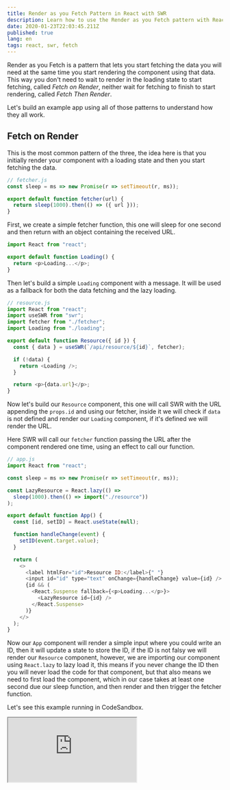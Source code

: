 ```yaml
---
title: Render as you Fetch Pattern in React with SWR
description: Learn how to use the Render as you Fetch pattern with React and SWR.
date: 2020-01-23T22:03:45.211Z
published: true
lang: en
tags: react, swr, fetch
---
```


Render as you Fetch is a pattern that lets you start fetching the data you will need at the same time you start rendering the component using that data. This way you don't need to wait to render in the loading state to start fetching, called _Fetch on Render_, neither wait for fetching to finish to start rendering, called _Fetch Then Render_.

Let's build an example app using all of those patterns to understand how they all work.

## Fetch on Render

This is the most common pattern of the three, the idea here is that you initially render your component with a loading state and then you start fetching the data.

```js
// fetcher.js
const sleep = ms => new Promise(r => setTimeout(r, ms));

export default function fetcher(url) {
  return sleep(1000).then(() => ({ url }));
}
```

First, we create a simple fetcher function, this one will sleep for one second and then return with an object containing the received URL.

```js
import React from "react";

export default function Loading() {
  return <p>Loading...</p>;
}
```

Then let's build a simple `Loading` component with a message. It will be used as a fallback for both the data fetching and the lazy loading.

```js
// resource.js
import React from "react";
import useSWR from "swr";
import fetcher from "./fetcher";
import Loading from "./loading";

export default function Resource({ id }) {
  const { data } = useSWR(`/api/resource/${id}`, fetcher);

  if (!data) {
    return <Loading />;
  }

  return <p>{data.url}</p>;
}
```

Now let's build our `Resource` component, this one will call SWR with the URL appending the `props.id` and using our fetcher, inside it we will check if `data` is not defined and render our `Loading` component, if it's defined we will render the URL.

Here SWR will call our `fetcher` function passing the URL after the component rendered one time, using an effect to call our function.

```js
// app.js
import React from "react";

const sleep = ms => new Promise(r => setTimeout(r, ms));

const LazyResource = React.lazy(() =>
  sleep(1000).then(() => import("./resource"))
);

export default function App() {
  const [id, setID] = React.useState(null);

  function handleChange(event) {
    setID(event.target.value);
  }

  return (
    <>
      <label htmlFor="id">Resource ID:</label>{" "}
      <input id="id" type="text" onChange={handleChange} value={id} />
      {id && (
        <React.Suspense fallback={<p>Loading...</p>}>
          <LazyResource id={id} />
        </React.Suspense>
      )}
    </>
  );
}
```

Now our `App` component will render a simple input where you could write an ID, then it will update a state to store the ID, if the ID is not falsy we will render our `Resource` component, however, we are importing our component using `React.lazy` to lazy load it, this means if you never change the ID then you will never load the code for that component, but that also means we need to first load the component, which in our case takes at least one second due our sleep function, and then render and then trigger the fetcher function.

Let's see this example running in CodeSandbox.

<iframe
  src="https://codesandbox.io/embed/render-as-you-fetch-pattern-with-swr-1-d3zy2?fontsize=14&hidenavigation=1&theme=light&view=preview"
  style={{
    width: "100%",
    height: 500,
    border: 0,
    borderRadius: 4,
    overflow: "hidden"
  }}
  title="Render as you Fetch Pattern with SWR - 1"
  allow="geolocation; microphone; camera; midi; vr; accelerometer; gyroscope; payment; ambient-light-sensor; encrypted-media; usb"
  sandbox="allow-modals allow-forms allow-popups allow-scripts allow-same-origin"
/>

If we try it our application is now taking **two seconds** to show the URL the first time and **one second** for every change after that.

It works, but it's not ideal.

## Fetch Then Render

The Fetch Then Render approach goes in a different direction, instead of rendering and then starting the fetch we will fetch the data and then render after it fetched. While it sounds similar it has a different implementation.

Most of our code will remain the same, let's focus on the changes.

```js
// resource.js
import React from "react";

export default function Resource({ data }) {
  return <p>{data.url}</p>;
}
```

In our `Resource` component we are not handling our loading state anymore, neither we are fetching the data, instead, we are receiving the data from the parent component.

```js
// app.js
import React from "react";
import useSWR from "swr";
import Loading from "./loading";
import fetcher from "./fetcher";

const sleep = ms => new Promise(r => setTimeout(r, ms));

const LazyResource = React.lazy(() =>
  sleep(1000).then(() => import("./resource"))
);

export default function App() {
  const [id, setID] = React.useState(null);
  const { data } = useSWR("/api/resource/" + id, fetcher);

  async function handleChange(event) {
    setID(event.target.value);
  }

  return (
    <>
      <label htmlFor="id">Resource ID:</label>{" "}
      <input id="id" type="text" onChange={handleChange} value={id} />
      {!id ? (
        <p>Enter ID</p>
      ) : data ? (
        <React.Suspense fallback={<Loading />}>
          <LazyResource data={data} />
        </React.Suspense>
      ) : (
        <Loading />
      )}
    </>
  );
}
```

In our `App` component we are now updating the ID and then letting SWR trigger a new call of fetcher, basically, we moved the data fetching from the component using the data to the parent component. In the `return` statement of our component, we now check if we have a valid ID and then if we have data to know if we should render the `Loading` component.

Let's see it running again in CodeSandbox.

<iframe
  src="https://codesandbox.io/embed/render-as-you-fetch-pattern-with-swr-2-z45id?fontsize=14&hidenavigation=1&theme=light&view=preview"
  style={{
    width: "100%",
    height: 500,
    border: 0,
    borderRadius: 4,
    overflow: "hidden"
  }}
  title="Render as you Fetch Pattern with SWR - 2"
  allow="geolocation; microphone; camera; midi; vr; accelerometer; gyroscope; payment; ambient-light-sensor; encrypted-media; usb"
  sandbox="allow-modals allow-forms allow-popups allow-scripts allow-same-origin"
/>

It still takes **two seconds** to render the `Resource` component the first time we write an ID. It wasn't an improvement compared to the _Fetch on Render_ pattern, just a different way to do it.

## Render as you Fetch

Now let's see the pattern we are more interested in, Render as you Fetch, the idea here is that you, as a developer, most of the time, know what data your component needs, or there is a way to know it. So instead of waiting for the fetch to finish to render or the render to finish to fetch we could **render and fetch at the same time**.

Let's see it implemented. First, we need to update our `Resource` component.

```js
// resource.js
import React from "react";
import useSWR from "swr";
import fetcher from "./fetcher";

export default function Resource({ id }) {
  const { data } = useSWR(`/api/resource/${id}`, fetcher, { suspense: true });

  return <p>{data.url}</p>;
}
```

Note that we added the data fetching back into the component, however, we are not handling the loading state, instead, we are configuring SWR to suspend our component until the data is fetched.

```js
// app.js
import React from "react";
import { mutate } from "swr";
import Loading from "./loading";
import fetcher from "./fetcher";

const sleep = ms => new Promise(r => setTimeout(r, ms));

const LazyResource = React.lazy(() =>
  sleep(1000).then(() => import("./resource"))
);

export default function App() {
  const [id, setID] = React.useState(null);

  async function handleChange(event) {
    const newID = event.target.value;
    mutate(`/api/resource/${newID}`, fetcher(`/api/resource/${newID}`), false);
    setID(newID);
  }

  return (
    <>
      <label htmlFor="id">Resource ID:</label>{" "}
      <input id="id" type="text" onChange={handleChange} value={id} />
      {!id ? (
        <p>Enter ID</p>
      ) : (
        <React.Suspense fallback={<Loading />}>
          <LazyResource id={id} />
        </React.Suspense>
      )}
    </>
  );
}
```

If we check our `App` component, we removed the usage of `useSWR` because we moved it back to `Resource`, but we imported a function called `mutate` from SWR.

This little function lets us update the data cached by SWR in a certain key. To do so we need to call it passing the cache key, the URL in our case, the data and if we want SWR to revalidate it against our API, the last option which is enabled by default is useful to support Optimistic UI updates, in our case since we are going to just get the data from the API we don't need to revalidate it, so we pass `false`.

But the most important part here is the second argument, I wrote above we need to pass the data there, but we are instead passing a Promise object, without waiting for it to resolve. This works because `mutate` realize we send a Promise and it will internally wait for it to resolve. Thanks to that we could trigger the fetch and update the input value immediately.

Let's see now how it works in CodeSandbox with these changes.

<iframe
  src="https://codesandbox.io/embed/render-as-you-fetch-pattern-with-swr-3-rnt1z?fontsize=14&hidenavigation=1&theme=light&view=preview"
  style={{
    width: "100%",
    height: 500,
    border: 0,
    borderRadius: 4,
    overflow: "hidden"
  }}
  title="Render as you Fetch Pattern with SWR - 3"
  allow="geolocation; microphone; camera; midi; vr; accelerometer; gyroscope; payment; ambient-light-sensor; encrypted-media; usb"
  sandbox="allow-modals allow-forms allow-popups allow-scripts allow-same-origin"
/>

As you can see now the time to render the URL on the screen is **only one second**! That's amazing because that means we are getting the _code_ and the _data_ required to render the component at the same time. Our `Resource` component is then reusing the data previously fetched and rendering right away, without needing to wait for another second to get the data.

Try playing with the fake delays in the lazy loading and the data fetching, you will see how we are only waiting for the longest delay and not for both of them combined.
